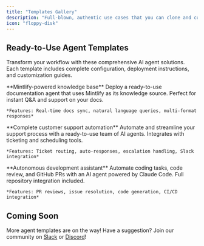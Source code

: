 ```yaml
---
title: "Templates Gallery"
description: "Full-blown, authentic use cases that you can clone and customize for your needs. Get started in minutes with production-ready AI agent templates."
icon: "floppy-disk"
---
```


## Ready-to-Use Agent Templates

Transform your workflow with these comprehensive AI agent solutions. Each template includes complete configuration, deployment instructions, and customization guides.

<CardGroup cols={2}>
  <Card
    title="Documentation Agent"
    icon="book"
    href="/templates/02-docs-agent-mintlify"
  >
    **Mintlify-powered knowledge base**  
    Deploy a ready-to-use documentation agent that uses Mintlify as its knowledge source. Perfect for instant Q&A and support on your docs.
    
    *Features: Real-time docs sync, natural language queries, multi-format responses*
  </Card>
  <Card
    title="Support Multi-Agent System"
    icon="life-ring"
    href="/templates/03-support-agent"
  >
    **Complete customer support automation**  
    Automate and streamline your support process with a ready-to-use team of AI agents. Integrates with ticketing and scheduling tools.
    
    *Features: Ticket routing, auto-responses, escalation handling, Slack integration*
  </Card>
  <Card
    title="Coding Agent"
    icon="code"
    href="/templates/04-coding-agent-claude"
  >
    **Autonomous development assistant**  
    Automate coding tasks, code review, and GitHub PRs with an AI agent powered by Claude Code. Full repository integration included.
    
    *Features: PR reviews, issue resolution, code generation, CI/CD integration*
  </Card>
</CardGroup>

## Coming Soon

More agent templates are on the way! Have a suggestion? Join our community on [Slack](https://join.slack.com/t/xpandercommunity/shared_invite/zt-2mt2xkxkz-omM7f~_h2jcuzFudrYtZQQ) or [Discord](https://discord.gg/CUcp4WWh5g)! 